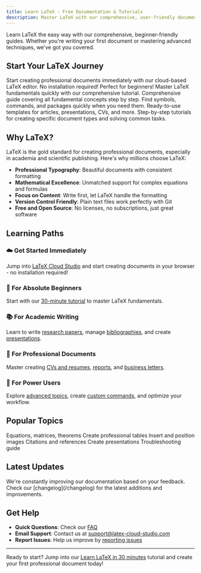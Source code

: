 ```yaml
---
title: Learn LaTeX - Free Documentation & Tutorials
description: Master LaTeX with our comprehensive, user-friendly documentation. From beginners to advanced users, learn document preparation with clear examples and practical guides.
---
```



Learn LaTeX the easy way with our comprehensive, beginner-friendly guides. Whether you're writing your first document or mastering advanced techniques, we've got you covered.

## Start Your LaTeX Journey

<CardGroup cols={2}>
  <Card 
    title="Get Started with LaTeX Cloud Studio" 
    icon="cloud"
    href="/getting-started/cloud-studio"
  >
    Start creating professional documents immediately with our cloud-based LaTeX editor. No installation required!
  </Card>
  <Card 
    title="Learn LaTeX in 30 minutes" 
    icon="rocket"
    href="/learn/latex-in-30-minutes"
  >
    Perfect for beginners! Master LaTeX fundamentals quickly with our comprehensive tutorial.
  </Card>
  <Card 
    title="LaTeX Basics" 
    icon="book"
    href="/learn/latex/basics"
  >
    Comprehensive guide covering all fundamental concepts step by step.
  </Card>
  <Card 
    title="Quick Reference" 
    icon="magnifying-glass"
    href="/learn/reference"
  >
    Find symbols, commands, and packages quickly when you need them.
  </Card>
  <Card 
    title="Templates" 
    icon="file-code"
    href="/templates"
  >
    Ready-to-use templates for articles, presentations, CVs, and more.
  </Card>
  <Card 
    title="How-to Guides" 
    icon="wrench"
    href="/learn/how-to"
  >
    Step-by-step tutorials for creating specific document types and solving common tasks.
  </Card>
</CardGroup>

## Why LaTeX?

LaTeX is the gold standard for creating professional documents, especially in academia and scientific publishing. Here's why millions choose LaTeX:

- **Professional Typography**: Beautiful documents with consistent formatting
- **Mathematical Excellence**: Unmatched support for complex equations and formulas
- **Focus on Content**: Write first, let LaTeX handle the formatting
- **Version Control Friendly**: Plain text files work perfectly with Git
- **Free and Open Source**: No licenses, no subscriptions, just great software

## Learning Paths

### ☁️ Get Started Immediately
Jump into [LaTeX Cloud Studio](/getting-started/cloud-studio) and start creating documents in your browser - no installation required!

### 🎯 For Absolute Beginners
Start with our [30-minute tutorial](/learn/latex-in-30-minutes) to master LaTeX fundamentals.

### 📚 For Academic Writing
Learn to write [research papers](/learn/how-to/articles), manage [bibliographies](/learn/latex/bibliography-citations), and create [presentations](/learn/how-to/presentations).

### 💼 For Professional Documents
Master creating [CVs and resumes](/learn/how-to/cv-resume), [reports](/learn/how-to/reports), and [business letters](/learn/how-to/letters).

### 🔧 For Power Users
Explore [advanced topics](/learn/advanced), create [custom commands](/learn/latex/custom-commands), and optimize your workflow.

## Popular Topics

<CardGroup cols={3}>
  <Card 
    title="Mathematics" 
    icon="square-root-variable"
    href="/learn/latex/mathematics"
  >
    Equations, matrices, theorems
  </Card>
  <Card 
    title="Tables" 
    icon="table"
    href="/learn/latex/tables"
  >
    Create professional tables
  </Card>
  <Card 
    title="Figures" 
    icon="image"
    href="/learn/latex/figures"
  >
    Insert and position images
  </Card>
  <Card 
    title="Bibliography" 
    icon="quote"
    href="/learn/latex/bibliography-citations"
  >
    Citations and references
  </Card>
  <Card 
    title="Beamer" 
    icon="presentation"
    href="/learn/how-to/presentations"
  >
    Create presentations
  </Card>
  <Card 
    title="Errors" 
    icon="triangle-exclamation"
    href="/learn/latex/basics/errors"
  >
    Troubleshooting guide
  </Card>
</CardGroup>

## Latest Updates

<Info>
  We're constantly improving our documentation based on your feedback. Check our [changelog](/changelog) for the latest additions and improvements.
</Info>

## Get Help

- **Quick Questions**: Check our [FAQ](/faq)
- **Email Support**: Contact us at [support@latex-cloud-studio.com](mailto:support@latex-cloud-studio.com)
- **Report Issues**: Help us improve by [reporting issues](https://github.com/latex-cloud-studio/docs/issues)

---

Ready to start? Jump into our [Learn LaTeX in 30 minutes](/learn/latex-in-30-minutes) tutorial and create your first professional document today!